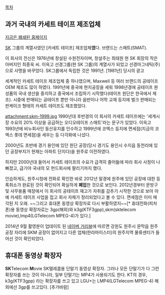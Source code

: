 [[목차]]
== 과거 국내의 카세트 테이프 제조업체 ==
[http://www.skm.co.kr 지금은 폐쇄된 홈페이지]

[[SK]] 그룹의 계열사였던 [카세트 테이프] 제조업체'''였'''다. 브랜드는 스매트(SMAT).

이 회사의 전신은 1976년에 창설된 수원전자이며, 창설주는 최태원 현 SK 회장의 작은 아버지인 최종욱 씨. 이윽고 선경그룹(현 SK 그룹)의 계열사가 되었고 선경마그네틱(주)으로 사명을 바꾸었다. SK그룹에서 독립한 것은 1991년.
{{{#!html
<iframe width="420" height="315" src="//www.youtube.com/embed/eVkFZcppHYY" frameborder="0" allowfullscreen></iframe>
}}}
[1981년] 당시의 광고

세계적인 카세트 테이프 제조업체 중 하나였으며, Maxwell 등 여러 브랜드의 공테이프 OEM 제조도 많이 하였다. 1991년에 중국에 현지공장을 세워 1998년경에 공테이프 완성품의 국내 생산을 중지하고 중국에서 조립하기 시작했다(테이프 원단은 한국에서 제조). 시중에 판매되는 공테이프 뿐만 아니라 음반이나 어학 교재 등지에 벌크 판매되는 판케이크 형태의 카세트 테이프도 제조했었다.

attachment:skm-1999.jpg
1990년대 후반경의 이 회사의 카세트 테이프에는 '세계시장 수요의 20% 이상을 공급하는 오디오테이프 스매트'라는 문구가 있었다. 이윽고 1993년에 비누회사인 동산유지를 인수하고 1999년에 코엑스 등지에 면세점(지금의 코엑스 롯데 면세점)을 세우는 등 다각화에 나섰다.

2000년도 초반에 경기 용인에 있던 원단 공장(당시 경기도 용인시 수지읍 동천리에 있던 공장부지가 현재는 아파트 단지다)을 원주로 이전하였다.

하지만 2000년대 들어서 카세트 테이프의 수요가 급격히 줄어듦에 따라 회사 사정이 나빠졌고, 급기야 국내의 모 펀드회사에 팔리기까지 했다.

안습하게도, 원주시청에 전화로 확인한 바로 2012년 말경에 원주에 있던 공장에 대한 등록취소가 완료된 것이 확인되어 확실하게 '''폐업'''한 것으로 보인다. 2012년경부터 문방구 및 사무용품 매장에서 이 회사의 공테이프 재고가 자취를 감추기 시작한 것으로 보아 아예 카세트 테이프 사업을 접고 회사 자체가 정리되었다고 볼 수 있다. 면세점은 이미 매각된 지 오래.
~~그리고 휴대폰 동영상 확장자로 다시 부활하였지~~[* 휴대전화(피처폰)용 동영상 확장자로는 3gp(해외)와 k3g(KTF3gpp),skm(sktelecom movie),lmp4(LGTelecom MPEG-4)가 있다.]

2014년 9월 촬영분이 업데이트 된 [http://me2.do/xTkjU4mv 네이버 거리뷰]에 따르면 강원도 원주시 문막읍 원주공장 자리에 SKM 공장이 없어지고 다른 업체(한라마이스터)의 원주지역 물류센터가 들어선 것이 확인되었다.
== 휴대폰 동영상 확장자 ==
'''SK'''Telecom '''M'''ovie
SK텔레콤용 단말기 동영상 확장자. 그러나 모든 단말기가 다 그런 확장자를 쓰는 것이 아니라, 일부 단말기는 MP4가 사용되기도 한다.
KT의 경우, k3g(KTF3gpp) 라는 확장자를 쓰고 있고
LGU+는 LMP4(LGTelecom MPEG-4)
해외에선 3gp를 쓰고있다.
[추가바람]
